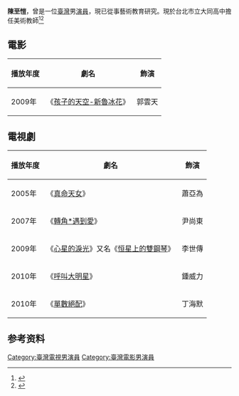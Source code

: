 
{{藝人
| 姓名     = 陳至愷
| 類型     = 男演員
| 圖片 = 
| 圖片尺寸 = 
| 圖片簡介 = 
| 外文名   = 
| 外文     = 
| 羅馬拼音 = Chen Zhi-Kai
| 英文名   = Shawn
| 綽號     = 
| 其他藝名 = 
| 國籍     = {{ROC}}
| 民族     = 
| 籍貫     = 
| 出生日期 = {{birth_date_and_age|1981|2|14}}
| 出生地點 = {{TWN}}
| 生肖     = 
| 職業     = [[演員|演員]] [[美術教師|美術教師]]
| 語言     = [[中文|中文]]、[[英文|英文]]、略聽[[台語|台語]]
| 教育程度 = 
| 宗教信仰 = 
| 配偶     = 
| 出生地   = 
| 出道作   = 
| 出道日期 = 
| 代表作   = 《[[新魯冰花|新魯冰花]]》《[[轉角遇到愛|轉角遇到愛]]》
| 活躍年代 = 2005年—2010年
| 唱片公司 = 
| 經紀公司 = 
| 網站     = 
| 相關團體 = 
| 獎項     = 
| IMDb    = 5415124
| 音樂專輯 = 
| 舞台劇   = 
| 書籍     = 
}}
'''陳至愷'''{{BD|1981年|2月14日}}，曾是一位[[臺灣|臺灣]]男[[演員|演員]]，現已從事藝術教育研究。現於台北市立大同高中擔任美術教師<ref>{{cite web|url=http://ent.china.com/star/news/11052670/20160229/21628715_all.html | language= | title=9年过去了 《转角遇到爱》的演员们都怎么样了？ |publisher=中华网娱乐综合 |date=2016-02-29 |accessdate= }}</ref><ref>{{cite web|url=http://blog.xuite.net/chioufatymjh/twblog/226339212-熱血老師+拍電影當教材%2F學生尖叫看「明星」+老師上課更起勁 | language= | title=熱血老師 拍電影當教材/學生尖叫看「明星」 老師上課更起勁 |publisher=聯合晚報 |date= |accessdate=2016-04-05 }}</ref>

==電影==
{| class="wikitable" 
|-
! 播放年度 ||  劇名 || 飾演 
|-
| 2009年 ||《[[新鲁冰花_(2008年电影)|孩子的天空-新魯冰花]]》||郭雲天
|}

==電視劇==
{| class="wikitable" 
|-
! 播放年度 ||  劇名 || 飾演 
|-
| 2005年 ||  《[[真命天女|真命天女]]》 || 蕭亞為
|-
| 2007年 ||  《[[轉角*遇到愛|轉角*遇到愛]]》 || 尹尚東 
|-
| 2009年 || 《[[心星的淚光|心星的淚光]]》又名《[[恒星上的雙鋼琴|恒星上的雙鋼琴]]》 || 李世傳
|-
| 2010年 ||  《[[呼叫大明星|呼叫大明星]]》|| 鍾威力
|-
| 2010年 ||  《[[單數絕配|單數絕配]]》|| 丁海默
|}

== 参考资料 ==
{{Reflist}}
[[Category:臺灣電視男演員|Category:臺灣電視男演員]]
[[Category:臺灣電影男演員|Category:臺灣電影男演員]]
